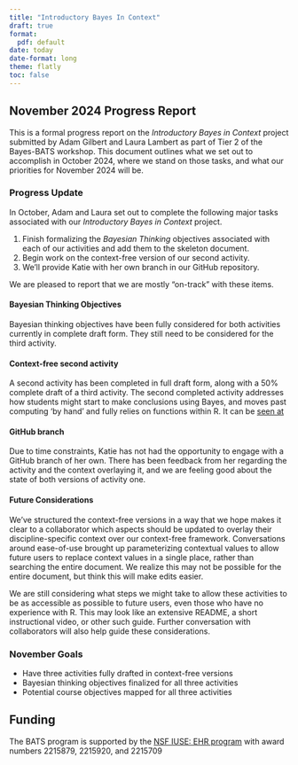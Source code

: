 ```yaml
---
title: "Introductory Bayes In Context"
draft: true
format: 
  pdf: default
date: today
date-format: long
theme: flatly
toc: false
---
```


## November 2024 Progress Report

This is a formal progress report on the *Introductory Bayes in Context* project submitted by Adam Gilbert and Laura Lambert as part of Tier 2 of the Bayes-BATS workshop. This document outlines what we set out to accomplish in October 2024, where we stand on those tasks, and what our priorities for November 2024 will be.

### Progress Update

In October, Adam and Laura set out to complete the following major tasks associated with our *Introductory Bayes in Context* project.

1. Finish formalizing the *Bayesian Thinking* objectives associated with each of our activities and add them to the skeleton document.
2. Begin work on the context-free version of our second activity.
3. We'll provide Katie with her own branch in our GitHub repository. 

We are pleased to report that we are mostly "on-track" with these items.

#### Bayesian Thinking Objectives

Bayesian thinking objectives have been fully considered for both activities currently in complete draft form.  They still need to be considered for the third activity.

#### Context-free second activity

A second activity has been completed in full draft form, along with a 50% complete draft of a third activity.  The second completed activity addresses how students might start to make conclusions using Bayes, and moves past computing 'by hand' and fully relies on functions within R.  It can be [seen at](https://github.com/agmath/Bayes-BATS-tier2/blob/main/ContextFreeActivity3.html) 


#### GitHub branch

Due to time constraints, Katie has not had the opportunity to engage with a GitHub branch of her own.  There has been feedback from her regarding the activity and the context overlaying it, and we are feeling good about the state of both versions of activity one.

#### Future Considerations

We've structured the context-free versions in a way that we hope makes it clear to a collaborator which aspects should be updated to overlay their discipline-specific context over our context-free framework. Conversations around ease-of-use brought up parameterizing contextual values to allow future users to replace context values in a single place, rather than searching the entire document.  We realize this may not be possible for the entire document, but think this will make edits easier.

We are still considering what steps we might take to allow these activities to be as accessible as possible to future users, even those who have no experience with R.  This may look like an extensive README, a short instructional video, or other such guide.  Further conversation with collaborators will also help guide these considerations.  

### November Goals

  - Have three activities fully drafted in context-free versions
  - Bayesian thinking objectives finalized for all three activities
  - Potential course objectives mapped for all three activities


## Funding 

The BATS program is supported by the [NSF IUSE: EHR program](https://www.nsf.gov/pubs/2021/nsf21579/nsf21579.htm) with award numbers 2215879, 2215920, and 2215709


